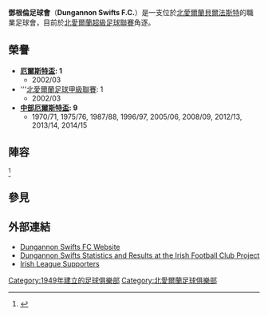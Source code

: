 {{Infobox football club
| clubname   = 鄧根倫
| image      = 
| fullname   = Dungannon Swifts<br> Football Club
| nickname   = The Swifts
| founded    = {{start date and age|df=yes|1949}}
| ground     = [[Stangmore_Park|Stangmore Park]]
| capacity   = 5,000 (300 seated)<ref>{{cite web|url=http://www.footballgroundguide.com/northern-ireland/dungannon-swifts/|title=Football Ground Guide: Stangmore Park|publisher=footballgroundguide.com|accessdate=11 May 2013|deadurl=yes|archiveurl=https://web.archive.org/web/20130927085025/http://www.footballgroundguide.com/northern-ireland/dungannon-swifts/|archivedate=2013年9月27日|df=}}</ref>
| president  = [[Matthew_Hurst|Matthew Hurst]]
| chairman   = Keith Boyd
| manager    = Rodney McAree
| league     = [[北愛爾蘭超級足球聯賽|北愛爾蘭超級足球聯賽]]
| season     = 2021–22
| position   = 北愛超，第 9 位 
| pattern_la1=|pattern_b1=_whitecollar|pattern_ra1=
| leftarm1=0000FF|body1=0000FF|rightarm1=0000FF|shorts1=0000FF|socks1=0000FF
| pattern_la2=|pattern_b2=_blackcollar|pattern_ra2=|pattern_sh2=
| leftarm2=FFFF00|body2=FFFF00|rightarm2=FFFF00|shorts2=000000|socks2=000000
}}
'''鄧根倫足球會'''（'''Dungannon Swifts F.C.'''）是一支位於[[北愛爾蘭|北愛爾蘭]][[貝爾法斯特|貝爾法斯特]]的職業足球會，目前於[[北愛爾蘭超級足球聯賽|北愛爾蘭超級足球聯賽]]角逐。

== 榮譽 ==
*'''[[厄爾斯特盃|厄爾斯特盃]]: 1'''
**2002/03
*'''[[北愛爾蘭足球甲級聯賽|北愛爾蘭足球甲級聯賽]]: 1
**2002/03
*'''[[中部厄爾斯特盃|中部厄爾斯特盃]]: 9'''
**1970/71, 1975/76, 1987/88, 1996/97, 2005/06, 2008/09, 2012/13, 2013/14, 2014/15

== 陣容 ==
<ref>{{Cite web |url=http://www.soccerway.com/teams/northern-ireland/dungannon-swifts-fc/1577/ |title=存档副本 |accessdate=2015-08-04 |archive-date=2015-07-22 |archive-url=https://web.archive.org/web/20150722060158/http://www.soccerway.com/teams/northern-ireland/dungannon-swifts-fc/1577/ |dead-url=no }}</ref>
{{Fs start}}
{{Fs player|no=1|nat=Northern Ireland|pos=GK|name=Andy Coleman}}
{{Fs player|no=2|nat=Northern Ireland|pos=MF|name=David McCullough}}
{{Fs player|no=3|nat=Northern Ireland|pos=FW|name=Cameron Grieve}}
{{Fs player|no=6|nat=Northern Ireland|pos=MF|name=Terry Fitzpatrick}}
{{Fs player|no=7|nat=Northern Ireland|pos=FW|name=[[Jamie_Douglas_(footballer)|Jamie Douglas]]}}
{{Fs player|no=8|nat=Northern Ireland|pos=DF|name=[[Matthew_Hazley|Matthew Hazley]]}}
{{Fs player|no=9|nat=Northern Ireland|pos=FW|name=Gary Liggett}}
{{Fs player|no=10|nat=Northern Ireland|pos=MF|name=Ryan Harpur}}
{{Fs player|no=11|nat=Northern Ireland|pos=MF|name=PJ Lavery}}
{{Fs player|no=15|nat=Northern Ireland|pos=MF|name=Kris Lowe}}
{{Fs mid}}
{{Fs player|no=17|nat=Northern Ireland|pos=MF|name=Jamie Glackin}}
{{Fs player|no=20|nat=Northern Ireland|pos=FW|name=Stefan Lavery}}
{{Fs player|no=22|nat=Northern Ireland|pos=MF|name=Francis Brennan}}
{{Fs player|no=25|nat=Northern Ireland|pos=MF|name=[[Dougie_Wilson|Dougie Wilson]]}}
{{Fs player|no=|nat=Northern Ireland|pos=DF|name=Dale Montgomery}}
{{Fs player|no=|nat=Northern Ireland|pos=DF|name=Ryan Mullan}}
{{Fs player|no=|nat=Northern Ireland|pos=MF|name=[[Cormac_Burke|Cormac Burke]]}}
{{Fs player|no=|nat=Northern Ireland|pos=FW|name=Alan Teggart}}
{{Fs player|no=|nat=Northern Ireland|pos=MF|name=Paul McElroy}}
{{Fs end}}

== 參見 ==
{{reflist}}

== 外部連結 ==
* [http://www.dungannonswiftsfc.co.uk/ Dungannon Swifts FC Website] {{Wayback|url=http://www.dungannonswiftsfc.co.uk/ |date=20150717002343 }}
* [https://web.archive.org/web/20121018105220/http://home.online.no/~smogols/ifcp/clubs/dungannonswifts/clubdungannonswifts.htm Dungannon Swifts Statistics and Results at the Irish Football Club Project]
* [http://www.irishleaguesupporters.com Irish League Supporters] {{Wayback|url=http://www.irishleaguesupporters.com/ |date=20200215091836 }}

[[Category:1949年建立的足球俱樂部|Category:1949年建立的足球俱樂部]]
[[Category:北愛爾蘭足球俱樂部|Category:北愛爾蘭足球俱樂部]]